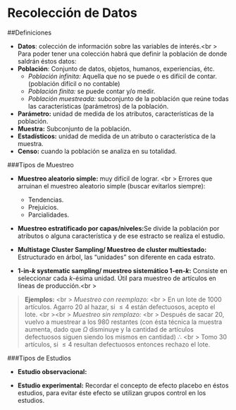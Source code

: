 # Recolección de Datos

##Definiciones

  - **Datos**: colección de información sobre las variables de interés.<br \>
  Para poder tener una colección habrá que definir la población de donde saldrán éstos datos:
  - **Población**: Conjunto de datos, objetos, humanos, experiencias, étc.
    - *Población infinita:* Aquella que no se puede o es difícil de contar. (población difícil o no contable)
    - *Población finita:* se puede contar y/o medir.
    - *Población muestreada:* subconjunto de la población que reúne todas las características (parámetros) de la población.
  - **Parámetro:** unidad de medida de los atributos, características de la población.
  - **Muestra:** Subconjunto de la población.
  - **Estadísticos:** unidad de medida de un atributo o característica de la muestra.
  - **Censo:** cuando la población se analiza en su totalidad.

###Tipos de Muestreo

  - **Muestreo aleatorio simple:** muy difícil de lograr. <br \>
    Errores que arruinan el muestreo aleatorio simple (buscar evitarlos siempre):
    - Tendencias.
    - Prejuicios.
    - Parcialidades.
  - **Muestreo estratificado por capas/niveles:**Se divide la población por atributos o alguna característica y de ese estracto se realiza el estudio.
  - **Multistage Cluster Sampling/ Muestreo de cluster multiestado:** Estructurado en árbol, las "unidades" son diferente en cada estrato.
  <!--incertar imagen aqui--> 
  
  - **1-in-$k$ systematic sampling/ muestreo sistemático 1-en-$k$:** Consiste en seleccionar cada $k$-ésima unidad. Útil para muestreo de artículos en líneas de producción.<br \>

> **Ejemplos:** <br \>
> *Muestreo con reemplazo:* <br \>
> En un lote de 1000 artículos. Agarro 20 al hazar, si $\leq 4$ están defectuosos, acepto el lote. <br \><br \>
> *Muestreo sin remplazo:* <br \>
> Después de sacar 20, vuelvo a muestrear a los 980 restantes (con ésta técnica la muestra aumenta, dado que $\Omega$ disminuye y la cantidad de artículos defectuosos siguen siendo los mismos en cantidad) $\therefore$ <br \>
> Tomo 30 artículos, si $\leq 4$ resultan defectuosos entonces rechazo el lote.

###Tipos de Estudios

  - **Estudio observacional:**
  
  <!--incertar imagen aqui--> 
  
  - **Estudio experimental:**
  <!--incertar imagen aqui--> 
    Recordar el concepto de efecto placebo en éstos estudios, para evitar éste efecto se utilizan grupos control en los estudios.
